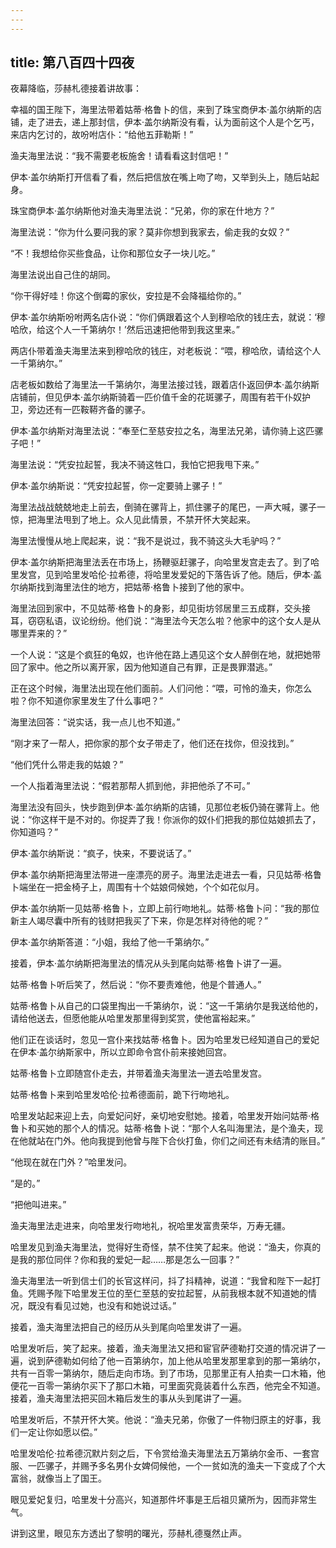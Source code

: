 ```yaml
---
---
---
```

title: 第八百四十四夜
---






夜幕降临，莎赫札德接着讲故事：





幸福的国王陛下，海里法带着姑蒂·格鲁卜的信，来到了珠宝商伊本·盖尔纳斯的店铺，走了进去，递上那封信，伊本·盖尔纳斯没有看，认为面前这个人是个乞丐，来店内乞讨的，故吩咐店仆：“给他五菲勒斯！”

渔夫海里法说：“我不需要老板施舍！请看看这封信吧！”

伊本·盖尔纳斯打开信看了看，然后把信放在嘴上吻了吻，又举到头上，随后站起身。

珠宝商伊本·盖尔纳斯他对渔夫海里法说：“兄弟，你的家在什地方？”

海里法说：“你为什么要问我的家？莫非你想到我家去，偷走我的女奴？”

“不！我想给你买些食品，让你和那位女子一块儿吃。”

海里法说出自己住的胡同。

“你干得好哇！你这个倒霉的家伙，安拉是不会降福给你的。”

伊本·盖尔纳斯吩咐两名店仆说：“你们俩跟着这个人到穆哈欣的钱庄去，就说：‘穆哈欣，给这个人一千第纳尔！’然后迅速把他带到我这里来。”

两店仆带着渔夫海里法来到穆哈欣的钱庄，对老板说：“喂，穆哈欣，请给这个人一千第纳尔。”

店老板如数给了海里法一千第纳尔，海里法接过钱，跟着店仆返回伊本·盖尔纳斯店铺前，但见伊本·盖尔纳斯骑着一匹价值千金的花斑骡子，周围有若干仆奴护卫，旁边还有一匹鞍鞯齐备的骡子。

伊本·盖尔纳斯对海里法说：“奉至仁至慈安拉之名，海里法兄弟，请你骑上这匹骡子吧！”

海里法说：“凭安拉起誓，我决不骑这牲口，我怕它把我甩下来。”

伊本·盖尔纳斯说：“凭安拉起誓，你一定要骑上骡子！”

海里法战战兢兢地走上前去，倒骑在骡背上，抓住骡子的尾巴，一声大喊，骡子一惊，把海里法甩到了地上。众人见此情景，不禁开怀大笑起来。

海里法慢慢从地上爬起来，说：“我不是说过，我不骑这头大毛驴吗？”

伊本·盖尔纳斯把海里法丢在市场上，扬鞭驱赶骡子，向哈里发宫走去了。到了哈里发宫，见到哈里发哈伦·拉希德，将哈里发爱妃的下落告诉了他。随后，伊本·盖尔纳斯找到海里法住的地方，把姑蒂·格鲁卜接到了他的家中。

海里法回到家中，不见姑蒂·格鲁卜的身影，却见街坊邻居里三五成群，交头接耳，窃窃私语，议论纷纷。他们说：“海里法今天怎么啦？他家中的这个女人是从哪里弄来的？”

一个人说：“这是个疯狂的龟奴，也许他在路上遇见这个女人醉倒在地，就把她带回了家中。他之所以离开家，因为他知道自己有罪，正是畏罪潜逃。”

正在这个时候，海里法出现在他们面前。人们问他：“喂，可怜的渔夫，你怎么啦？你不知道你家里发生了什么事吧？”

海里法回答：“说实话，我一点儿也不知道。”

“刚才来了一帮人，把你家的那个女子带走了，他们还在找你，但没找到。”

“他们凭什么带走我的姑娘？”

一个人指着海里法说：“假若那帮人抓到他，非把他杀了不可。”

海里法没有回头，快步跑到伊本·盖尔纳斯的店铺，见那位老板仍骑在骡背上。他说：“你这样干是不对的。你捉弄了我！你派你的奴仆们把我的那位姑娘抓去了，你知道吗？”

伊本·盖尔纳斯说：“疯子，快来，不要说话了。”

伊本·盖尔纳斯把海里法带进一座漂亮的房子。海里法走进去一看，只见姑蒂·格鲁卜端坐在一把金椅子上，周围有十个姑娘伺候她，个个如花似月。

伊本·盖尔纳斯一见姑蒂·格鲁卜，立即上前行吻地礼。姑蒂·格鲁卜问：“我的那位新主人竭尽囊中所有的钱财把我买了下来，你是怎样对待他的呢？”

伊本·盖尔纳斯答道：“小姐，我给了他一千第纳尔。”

接着，伊本·盖尔纳斯把海里法的情况从头到尾向姑蒂·格鲁卜讲了一遍。

姑蒂·格鲁卜听后笑了，然后说：“你不要责难他，他是个普通人。”

姑蒂·格鲁卜从自己的口袋里掏出一千第纳尔，说：“这一千第纳尔是我送给他的，请给他送去，但愿他能从哈里发那里得到奖赏，使他富裕起来。”

他们正在谈话时，忽见一宫仆来找姑蒂·格鲁卜。因为哈里发已经知道自己的爱妃在伊本·盖尔纳斯家中，所以立即命令宫仆前来接她回宫。

姑蒂·格鲁卜立即随宫仆走去，并带着渔夫海里法一道去哈里发宫。

姑蒂·格鲁卜来到哈里发哈伦·拉希德面前，跪下行吻地礼。

哈里发站起来迎上去，向爱妃问好，亲切地安慰她。接着，哈里发开始问姑蒂·格鲁卜和买她的那个人的情况。姑蒂·格鲁卜说：“那个人名叫海里法，是个渔夫，现在他就站在门外。他向我提到他曾与陛下合伙打鱼，你们之间还有未结清的账目。”

“他现在就在门外？”哈里发问。

“是的。”

“把他叫进来。”

渔夫海里法走进来，向哈里发行吻地礼，祝哈里发富贵荣华，万寿无疆。

哈里发见到渔夫海里法，觉得好生奇怪，禁不住笑了起来。他说：“渔夫，你真的是我的那位同伴？你和我的爱妃一起……那是怎么一回事？”

渔夫海里法一听到信士们的长官这样问，抖了抖精神，说道：“我曾和陛下一起打鱼。凭赐予陛下哈里发王位的至仁至慈的安拉起誓，从前我根本就不知道她的情况，既没有看见过她，也没有和她说过话。”

接着，渔夫海里法把自己的经历从头到尾向哈里发讲了一遍。

哈里发听后，笑了起来。接着，渔夫海里法又把和宦官萨德勒打交道的情况讲了一遍，说到萨德勒如何给了他一百第纳尔，加上他从哈里发那里拿到的那一第纳尔，共有一百零一第纳尔，随后走向市场。到了市场，见那里正有人拍卖一口木箱，他便花一百零一第纳尔买下了那口木箱，可里面究竟装着什么东西，他完全不知道。接着，渔夫海里法把买回木箱后发生的事从头到尾讲了一遍。

哈里发听后，不禁开怀大笑。他说：“渔夫兄弟，你傲了一件物归原主的好事，我们一定让你如愿以偿。”

哈里发哈伦·拉希德沉默片刻之后，下令赏给渔夫海里法五万第纳尔金币、一套宫服、一匹骡子，并赐予多名男仆女婢伺候他，一个一贫如洗的渔夫一下变成了个大富翁，就像当上了国王。

眼见爱妃复归，哈里发十分高兴，知道那件坏事是王后祖贝黛所为，因而非常生气。





讲到这里，眼见东方透出了黎明的曙光，莎赫札德戛然止声。